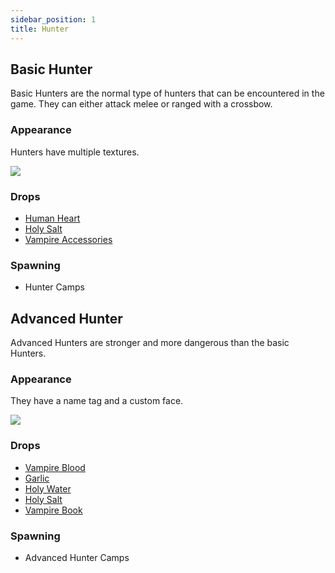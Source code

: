 ```yaml
---
sidebar_position: 1
title: Hunter
---
```


## Basic Hunter

Basic Hunters are the normal type of hunters that can be encountered in the game. They can either attack melee or ranged with a crossbow.

### Appearance

Hunters have multiple textures.

![](../../assets/entities/hunter.png)
### Drops

- [Human Heart](../items.mdx#human-heart)
- [Holy Salt](../items.mdx#holy-salt)
- [Vampire Accessories](../items.mdx#accessories)

### Spawning
- Hunter Camps

## Advanced Hunter

Advanced Hunters are stronger and more dangerous than the basic Hunters.
### Appearance

They have a name tag and a custom face.

![](../../assets/entities/advanced_hunter.png)

### Drops

- [Vampire Blood](../items.mdx#vampire-blood)
- [Garlic](../items.mdx#garlic)
- [Holy Water](../items.mdx#holy-water)
- [Holy Salt](../items.mdx#holy-salt)
- [Vampire Book](../items.mdx#vampire-book)

### Spawning
- Advanced Hunter Camps